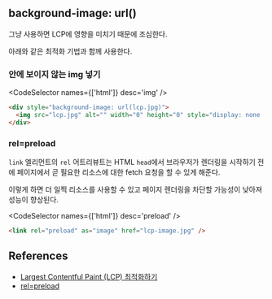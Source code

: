 
## background-image: url()

그냥 사용하면 LCP에 영향을 미치기 때문에 조심한다.

아래와 같은 최적화 기법과 함께 사용한다.

### 안에 보이지 않는 img 넣기

<CodeSelector names={['html']} desc='img' />

```html
<div style="background-image: url(lcp.jpg)">
  <img src="lcp.jpg" alt="" width="0" height="0" style="display: none !important;" />
</div>
```

### rel=preload

`link` 엘리먼트의 `rel` 어트리뷰트는 HTML `head`에서 브라우저가 렌더링을 시작하기 전에 페이지에서 곧 필요한 리소스에 대한 fetch 요청을 할 수 있게 해준다.

이렇게 하면 더 일찍 리소스를 사용할 수 있고 페이지 렌더링을 차단할 가능성이 낮아져 성능이 향상된다.

<CodeSelector names={['html']} desc='preload' />

```html
<link rel="preload" as="image" href="lcp-image.jpg" />
```

## References

- [Largest Contentful Paint (LCP) 최적화하기](https://yceffort.kr/2022/06/optimize-LCP)
- [rel=preload](https://developer.mozilla.org/en-US/docs/Web/HTML/Attributes/rel/preload)
